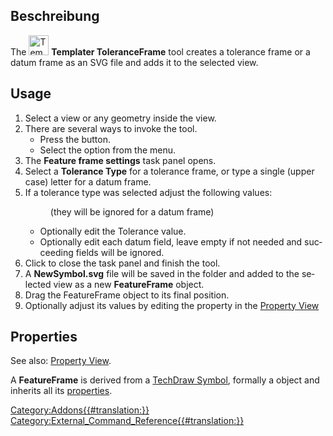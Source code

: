 {{UnfinishedDocu}}
<languages/>

{{Docnav/de
|[[Templater_AuxView/de|Hilfsansicht]]
|[[Templater_NewTemplateMulti/de|NeueVorlageMulti]]
|[[Templater_Workbench/de|Templater]]
|IconL=Templater_AuxView.svg
|IconR=Templater_NewTemplateMulti.svg
|IconC=Templater_workbench_icon.svg
}}

{{GuiCommand/de
|Name=Templater ToleranceFrame
|Name/de=Templater Toleranzrahmen
|MenuLocation=Templater → Toleranzrahmen
|Workbenches=[[Templater_Workbench/de|Templater]]
|Shortcut=
}}

<span id="Description"></span>
==Beschreibung==

<div lang="en" dir="ltr" class="mw-content-ltr">
The [[Image:Templater_ToleranceFrame.svg|32px]] '''Templater ToleranceFrame''' tool creates a tolerance frame or a datum frame as an SVG file and adds it to the selected view.
</div>

<div lang="en" dir="ltr" class="mw-content-ltr">
==Usage==
</div>

<div lang="en" dir="ltr" class="mw-content-ltr">
# Select a view or any geometry inside the view.
# There are several ways to invoke the tool.
#* Press the {{Button|[[Image:Templater_ToleranceFrame.svg|16px]] Tolerance Frame}} button.
#* Select the {{MenuCommand|Templater → [[Image:Templater_ToleranceFrame.svg|16px]] Tolerance Frame}} option from the menu.
# The '''Feature frame settings''' task panel opens.
# Select a '''Tolerance Type''' for a tolerance frame, or type a single (upper case) letter for a datum frame.
# If a tolerance type was selected adjust the following values:
#: (they will be ignored for a datum frame)
#* Optionally edit the Tolerance value.
#* Optionally edit each datum field, leave empty if not needed and succeeding fields will be ignored.
# Click {{Button|Ok}} to close the task panel and finish the tool.
# A '''NewSymbol.svg''' file will be saved in the {{MenuCommand|.../Mod/Templater/Resources}} folder and added to the selected view as a new '''FeatureFrame''' object.
# Drag the FeatureFrame object to its final position.
# Optionally adjust its values by editing the {{PropertyData|Editable Texts}} property in the [[Property_View|Property View]]
</div> 

<div lang="en" dir="ltr" class="mw-content-ltr">
== Properties ==
</div>

<div lang="en" dir="ltr" class="mw-content-ltr">
See also: [[Property_View|Property View]].
</div>

<div lang="en" dir="ltr" class="mw-content-ltr">
A '''FeatureFrame''' is derived from a [[TechDraw_Symbol|TechDraw Symbol]], formally a {{Incode|TechDraw::DrawViewSymbol}} object and inherits all its [[TechDraw_Symbol#Properties_Part_View|properties]].
</div>


{{Docnav/de
|[[Templater_AuxView/de|Hilfsansicht]]
|[[Templater_NewTemplateMulti/de|NeueVorlageMulti]]
|[[Templater_Workbench/de|Templater]]
|IconL=Templater_AuxView.svg
|IconR=Templater_NewTemplateMulti.svg
|IconC=Templater_workbench_icon.svg
}}

[[Category:Addons{{#translation:}}]]
[[Category:External_Command_Reference{{#translation:}}]]